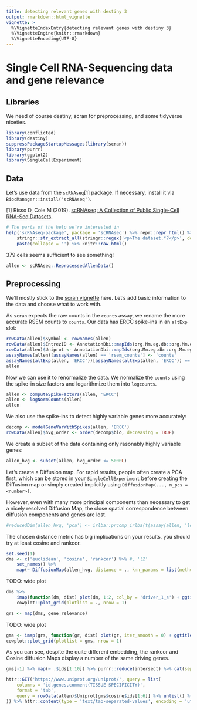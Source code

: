 ```yaml
---
title: detecting relevant genes with destiny 3
output: rmarkdown::html_vignette
vignette: >
  %\VignetteIndexEntry{detecting relevant genes with destiny 3}
  %\VignetteEngine{knitr::rmarkdown}
  %\VignetteEncoding{UTF-8}
---
```


Single Cell RNA-Sequencing data and gene relevance
==================================================

Libraries
---------

We need of course destiny, scran for preprocessing, and some tidyverse niceties.

```r
library(conflicted)
library(destiny)
suppressPackageStartupMessages(library(scran))
library(purrr)
library(ggplot2)
library(SingleCellExperiment)
```

Data
----

Let’s use data from the `scRNAseq`[1] package. If necessary, install it via `BiocManager::install('scRNAseq')`.

[1] Risso D, Cole M (2019). [scRNAseq: A Collection of Public Single-Cell RNA-Seq Datasets](https://bioconductor.org/packages/scRNAseq/).

```r
# The parts of the help we’re interested in
help('scRNAseq-package', package = 'scRNAseq') %>% repr::repr_html() %>%
    stringr::str_extract_all(stringr::regex('<p>The dataset.*?</p>', dotall = TRUE)) %>% unlist() %>%
    paste(collapse = '') %>% knitr::raw_html()
```

379 cells seems sufficient to see something!

```r
allen <- scRNAseq::ReprocessedAllenData()
```

Preprocessing
-------------

We’ll mostly stick to the [scran vignette][] here. Let’s add basic information to the data and choose what to work with.

As `scran` expects the raw counts in the `counts` assay, we rename the more accurate RSEM counts to `counts`.
Our data has ERCC spike-ins in an `altExp` slot:

[scran vignette]: https://bioconductor.org/packages/devel/bioc/vignettes/scran/inst/doc/scran.html

```r
rowData(allen)$Symbol <- rownames(allen)
rowData(allen)$EntrezID <- AnnotationDbi::mapIds(org.Mm.eg.db::org.Mm.eg.db, rownames(allen), 'ENTREZID', 'ALIAS')
rowData(allen)$Uniprot <- AnnotationDbi::mapIds(org.Mm.eg.db::org.Mm.eg.db, rownames(allen), 'UNIPROT', 'ALIAS', multiVals = 'list')
assayNames(allen)[assayNames(allen) == 'rsem_counts'] <- 'counts'
assayNames(altExp(allen, 'ERCC'))[assayNames(altExp(allen, 'ERCC')) == 'rsem_counts'] <- 'counts'
allen
```

Now we can use it to renormalize the data. We normalize the `counts` using the spike-in size factors and logarithmize them into `logcounts`.

```r
allen <- computeSpikeFactors(allen, 'ERCC')
allen <- logNormCounts(allen)
allen
```

We also use the spike-ins to detect highly variable genes more accurately:

```r
decomp <- modelGeneVarWithSpikes(allen, 'ERCC')
rowData(allen)$hvg_order <- order(decomp$bio, decreasing = TRUE)
```

We create a subset of the data containing only rasonably highly variable genes:

```r
allen_hvg <- subset(allen, hvg_order <= 5000L)
```

Let’s create a Diffusion map. For rapid results, people often create a PCA first, which can be stored in your `SingleCellExperiment` before creating the Diffusion map or simply created implicitly using `DiffusionMap(..., n_pcs = <number>)`.

However, even with many more principal components than necessary to get a nicely resolved Diffusion Map, the close spatial correspondence between diffusion components and genes are lost.

```r
#reducedDim(allen_hvg, 'pca') <- irlba::prcomp_irlba(t(assay(allen, 'logcounts')), 50)$x
```

The chosen distance metric has big implications on your results, you should try at least cosine and rankcor.

```r
set.seed(1)
dms <- c('euclidean', 'cosine', 'rankcor') %>% #, 'l2'
    set_names() %>%
    map(~ DiffusionMap(allen_hvg, distance = ., knn_params = list(method = 'covertree')))
```

TODO: wide plot

```r
dms %>%
    imap(function(dm, dist) plot(dm, 1:2, col_by = 'driver_1_s') + ggtitle(dist)) %>%
    cowplot::plot_grid(plotlist = ., nrow = 1)
```

```r
grs <- map(dms, gene_relevance)
```

TODO: wide plot

```r
gms <- imap(grs, function(gr, dist) plot(gr, iter_smooth = 0) + ggtitle(dist))
cowplot::plot_grid(plotlist = gms, nrow = 1)
```

As you can see, despite the quite different embedding, the rankcor and Cosine diffusion Maps display a number of the same driving genes.

```r
gms[-1] %>% map(~ .$ids[1:10]) %>% purrr::reduce(intersect) %>% cat(sep = ' ')
```

```r
httr::GET('https://www.uniprot.org/uniprot/', query = list(
    columns = 'id,genes,comment(TISSUE SPECIFICITY)',
    format = 'tab',
    query = rowData(allen)$Uniprot[gms$cosine$ids[1:6]] %>% unlist() %>% paste(collapse = ' or ')
)) %>% httr::content(type = 'text/tab-separated-values', encoding = 'utf-8', )
```
